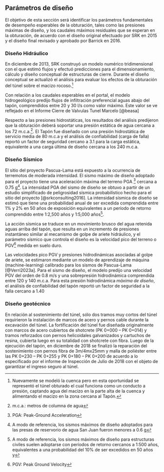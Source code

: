 
## Parámetros de diseño {#sec-ANT}

El objetivo de esta sección será identificar los parámetros fundamentales de desempeño esperables de la obturación, tales como las presiones máximas de diseño, y los caudales máximos residuales que se esperan en la obturación, de acuerdo con el diseño original efectuado por SRK en 2015 y el diseño final revisado y aprobado por Barrick en 2016.

### Diseño Hidráulico

En diciembre de 2013, SRK construyó un modelo numérico tridimensional con el que estimó flujos y efectuó predicciones para el dimensionamiento, cálculo y diseño conceptual de estructuras de cierre. Durante el diseño conceptual se actualizó el análisis para evaluar los efectos de la obturación del túnel sobre el macizo rocoso.[^1]

[^1]: Nuevamente se modeló la cuenca pero en esta oportunidad se representó el túnel obturado el cual funciona como un conducto a presión, captando agua del macizo en la parte alta de la cuenca y alimentando el macizo en la zona cercana al Tapón.

Con relación a los caudales esperables en el portal, el modelo hidrogeológico predijo flujos de infiltración preferencial aguas abajo del tapón, comprendidos entre 20 y 30 l/s como valor máximo. Este valor se ve reflejado en el Informe Cierre de Valvulas Tunel Marcelo [@beasa] 

Respecto a las presiones hidrostáticas, los resultados del análisis predijeron que la obturación deberá soportar una presión estática de agua cercana a los 72 m.c.a.[^2]. El Tapón fue diseñado con una presión hidrostática de servicio media de 80 m.c.a y el análisis de confiabilidad (carga de falla) reportó un factor de seguridad cercano a 3.1 para la carga estática, equivalente a una carga última de diseño cercana a los 240 m.c.a.

[^2]: m.c.a.: metros de columna de agua

### Diseño Sísmico

El sitio del proyecto Pascua-Lama está expuesto a la ocurrencia de terremotos de moderada intensidad. El sismo máximo de diseño adoptado para el proyecto tiene una aceleración máxima del terreno PGA [^3] cercana a 0.75 g[^4]. La intensidad PGA del sismo de diseño se obtuvo a partir de un estudio simplificado de peligrosidad sísmica probabilístico hecho para el sitio del proyecto [@srkconsulting2016]. La intensidad sísmica de diseño se estimó que tiene una probabilidad anual de ser excedida comprendida entre 1% y 2% en 50 años de exposición equivalentes a un período de retorno comprendido entre 1:2,500 años y 1:5,000 años[^5].

[^3]: PGA: Peak-Ground Acceleration

[^4]: A modo de referencia, los sismos máximos de diseño adoptados para las presas de reservorio de agua San Juan fueron menores a 0.6 g

[^5]: A modo de referencia, los sismos máximos de diseño para estructuras civiles suelen adoptarse con períodos de retorno cercanos a 1:500 años, equivalentes a una probabilidad del 10% de ser excedidos en 50 años y

La acción sísmica se traduce en un movimiento brusco del agua retenida aguas arriba del tapón, que resulta en un incremento de presiones instantáneo similar al mecanismo de golpe de ariete hidráulico, y el parámetro sísmico que controla el diseño es la velocidad pico del terreno o PGV[^6] medida en suelo duro.

[^6]: PGV: Peak Ground Velocity

Las velocidades pico PGV y presiones hidrodinámicas asociadas al golpe de ariete, se estimaron mediante un modelo de aprendizaje de máquina (machine-learning) calibrado para los sismos de Pascua-Lama [@Verri2023a]. Para el sismo de diseño, el modelo predijo una velocidad PGV del orden de 0.8 m/s y una sobrepresión hidrodinámica comprendida entre 120 y 140 m.c.a. Para esta presión hidrodinámica *máxima de diseño*, el análisis de confiabilidad del tapón reportó un factor de seguridad a la falla cercano a 1.40

### Diseño geotécnico

En relación al sostenimiento del túnel, sólo dos tramos muy cortos del túnel requirieron la instalación de marcos de acero y pernos cable durante la excavación del túnel. La fortificación del túnel fue diseñada originalmente con marcos de acero cubiertos de shotcrete (PK 0+000 – PK 0+014) y tramos reforzados con pernos helicoidales galvanizados y cartuchos de resina, cubierta luego en su totalidad con shotcrete con fibra. Luego de la ejecución del tapón, en diciembre de 2018 se finalizó la reparación del sostenimiento con pernos fibra de 3m/4mx25mm y malla de poliéster entre las PK 0+230 – PK 0+255 y PK 0+180 – PK 0+200 de acuerdo a lo especificado por el informe de Inspección de Julio de 2018 con el objeto de garantizar el ingreso seguro al túnel.
